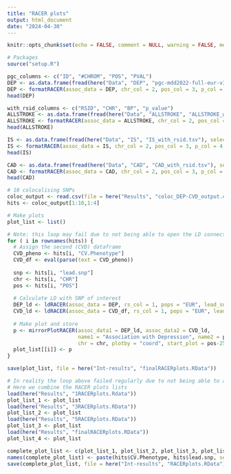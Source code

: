 ---
title: "RACER plots"
output: html_document
date: "2024-04-30"
---

```{r setup, include=FALSE}
knitr::opts_chunk$set(echo = FALSE, comment = NULL, warning = FALSE, message = FALSE)

# Packages
source("setup.R")
```


```{r eval = FALSE}
pgc_columns <- c("ID", "#CHROM", "POS", "PVAL")
DEP <- as.data.frame(fread(here("Data", "DEP", "pgc-mdd2022-full-eur-v3.49.24.11.pgc"), select = pgc_columns))
DEP <- formatRACER(assoc_data = DEP, chr_col = 2, pos_col = 3, p_col = 4, rs_col = 1)
head(DEP)

with_rsid_columns <- c("RSID", "CHR", "BP", "p_value")
ALLSTROKE <- as.data.frame(fread(here("Data", "ALLSTROKE", "ALLSTROKE_with_rsid.tsv"), select = with_rsid_columns))
ALLSTROKE <- formatRACER(assoc_data = ALLSTROKE, chr_col = 2, pos_col = 3, p_col = 4, rs_col = 1)
head(ALLSTROKE)

IS <- as.data.frame(fread(here("Data", "IS", "IS_with_rsid.tsv"), select = with_rsid_columns))
IS <- formatRACER(assoc_data = IS, chr_col = 2, pos_col = 3, p_col = 4, rs_col = 1)
head(IS)

CAD <- as.data.frame(fread(here("Data", "CAD", "CAD_with_rsid.tsv"), select = with_rsid_columns))
CAD <- formatRACER(assoc_data = CAD, chr_col = 2, pos_col = 3, p_col = 4, rs_col = 1)
head(CAD)
```



```{r}
# 10 colocalising SNPs
coloc_output <- read.csv(file = here("Results", "coloc_DEP-CVD_output.csv"))
hits <- coloc_output[1:10,1:4]

# Make plots
plot_list <- list()

# Note: this loop may fail due to not being able to open the LD connection
for ( i in rownames(hits)) {
  # Assign the second (CVD) dataframe
  CVD_pheno <- hits[i, "CV.Phenotype"]
  CVD_df <- eval(parse(text = CVD_pheno))
  
  snp <- hits[i, "lead.snp"]
  chr <- hits[i, "CHR"]
  pos <- hits[i, "POS"]
  
  # Calculate LD with SNP of interest
  DEP_ld <- ldRACER(assoc_data = DEP, rs_col = 1, pops = "EUR", lead_snp = snp)
  CVD_ld <- ldRACER(assoc_data = CVD_df, rs_col = 1, pops = "EUR", lead_snp = snp)
  
  # Make plot and store
  p <- mirrorPlotRACER(assoc_data1 = DEP_ld, assoc_data2 = CVD_ld,
                       name1 = "Association with Depression", name2 = paste0("Association with ", CVD_pheno), 
                       chr = chr, plotby = "coord", start_plot = pos-250000, end_plot = pos+250000)
  plot_list[[i]] <- p
}

save(plot_list, file = here("Int-results", "finalRACERplots.RData"))
```


```{r}
# In reality the loop above failed regularly due to not being able to access the LD server, so separate lists were saved
# Here we combine the RACER plots lists
load(here("Results", "1RACERplots.Rdata"))
plot_list_1 <- plot_list
load(here("Results", "3RACERplots.RData"))
plot_list_2 <- plot_list
load(here("Results", "5RACERplots.RData"))
plot_list_3 <- plot_list
load(here("Results", "finalRACERplots.RData"))
plot_list_4 <- plot_list

complete_plot_list <- c(plot_list_1, plot_list_2, plot_list_3, plot_list_4)
names(complete_plot_list) <- paste(hits$CV.Phenotype, hits$lead.snp, sep = "_")
save(complete_plot_list, file = here("Int-results", "RACERplots.RData"))
```
